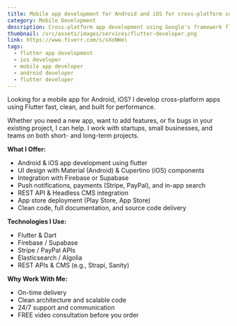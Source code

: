 ```yaml
---
title: Mobile app development for Android and iOS for cross-platform solutions.
category: Mobile Development
description: Cross-platform app development using Google's framework flutter
thumbnail: /src/assets/images/services/flutter-developer.png
link: https://www.fiverr.com/s/xXoNWel
tags:
  - flutter app development
  - ios developer
  - mobile app developer
  - android developer
  - flutter developer
---
```

Looking for a mobile app for Android, iOS? I develop cross-platform apps using Flutter fast, clean, and built for performance.

Whether you need a new app, want to add features, or fix bugs in your existing project, I can help. I work with startups, small businesses, and teams on both short- and long-term projects.

**What I Offer:**
- Android & iOS app development using flutter
- UI design with Material (Android) & Cupertino (iOS) components
- Integration with Firebase or Supabase
- Push notifications, payments (Stripe, PayPal), and in-app search
- REST API & Headless CMS integration
- App store deployment (Play Store, App Store)
- Clean code, full documentation, and source code delivery

**Technologies I Use:**
-  Flutter & Dart
-  Firebase / Supabase
-  Stripe / PayPal APIs
-  Elasticsearch / Algolia
-  REST APIs & CMS (e.g., Strapi, Sanity)

**Why Work With Me:**
- On-time delivery
- Clean architecture and scalable code
- 24/7 support and communication
- FREE video consultation before you order
